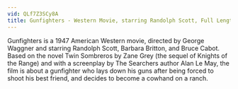 ```yaml
---
vid: QLf7Z3SCy8A
title: Gunfighters - Western Movie, starring Randolph Scott, Full Length Classic Feature Film, English
---
```


Gunfighters is a 1947 American Western movie, directed by George Waggner and starring Randolph Scott, Barbara Britton, and Bruce Cabot. Based on the novel Twin Sombreros by Zane Grey (the sequel of Knights of the Range) and with a screenplay by The Searchers author Alan Le May, the film is about a gunfighter who lays down his guns after being forced to shoot his best friend, and decides to become a cowhand on a ranch.